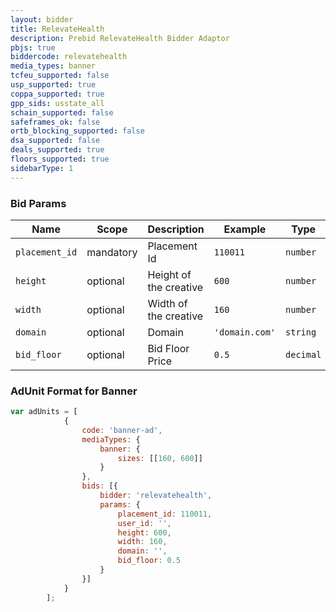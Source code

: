 ```yaml
---
layout: bidder
title: RelevateHealth
description: Prebid RelevateHealth Bidder Adaptor
pbjs: true
biddercode: relevatehealth
media_types: banner
tcfeu_supported: false
usp_supported: true
coppa_supported: true
gpp_sids: usstate_all
schain_supported: false
safeframes_ok: false
ortb_blocking_supported: false
dsa_supported: false
deals_supported: true
floors_supported: true
sidebarType: 1
---
```


### Bid Params


| Name          | Scope     | Description           | Example        | Type     |
|---------------|-----------|-----------------------|----------------|----------|
| `placement_id`| mandatory | Placement Id          | `110011`       | `number` |
| `height`      | optional  | Height of the creative| `600`          | `number` |
| `width`       | optional  | Width of the creative | `160`          | `number` |
| `domain`      | optional  | Domain                | `'domain.com'` | `string` |
| `bid_floor`   | optional  | Bid Floor Price       | `0.5`          | `decimal`|

### AdUnit Format for Banner

```javascript
var adUnits = [
            {
                code: 'banner-ad',
                mediaTypes: {
                    banner: {
                        sizes: [[160, 600]]
                    }
                },
                bids: [{
                    bidder: 'relevatehealth',
                    params: {
                        placement_id: 110011,
                        user_id: '',
                        height: 600,
                        width: 160,
                        domain: '',
                        bid_floor: 0.5
                    }
                }]
            }
        ];
```

